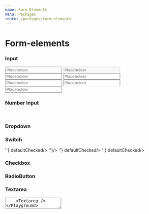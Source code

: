 ```yaml
---
name: Form Elements
menu: Packages
route: /packages/form-elements
---
```



# Form-elements

<PackageMetadata pkg={pkg}/>

### Input
<Playground>
    <Input placeholder='Placeholder' label='Label' autoComplete="off"/>
    <Input placeholder='Placeholder' label='Disabled' disabled/>
    <Input placeholder='Placeholder' label='Success' state='success'/>
    <Input placeholder='Placeholder' label='Error' state='error' errorMessage='Error message'/>
    <Input placeholder='Placeholder' state='error' errorMessage='Error message'/>
    <Input placeholder='Placeholder' label='Input with icon' icon={IconSearch}/>  <Input placeholder='Placeholder' label='Input with icon' icon={IconSearch}/>
</Playground>

### Number Input
<Playground>
    <InputNumber placeholder='0' label='Label'/>
    <br/>
    <InputNumber placeholder='0' label='Disabled' value='1' disabled/>
</Playground>

<Props of={Input} />

### Dropdown

<Playground>
    <Dropdown options={[{label: 'One',value: 'One'},{label: 'Two',value: 'Two'}]}/>
</Playground>

<Props of={Dropdown} />

### Switch
<Playground>
    <Switch label="First" onChange={() => ''} defaultChecked/>
    <Switch label="Second" onChange={() => ''}/>
    <Switch label="Disabled" disabled onChange={() => ''} defaultChecked/>
    <Switch onChange={() => ''} defaultChecked/>
</Playground>

<Props of={Switch} />

### Checkbox
<Playground>
    <Checkbox label="First" defaultChecked/>
    <Checkbox label="Second" />
    <Checkbox label="Third" />
</Playground>

<Props of={Checkbox} />

### RadioButton
<Playground>
    <RadioButton id="1" name="Buttons1" label="First" defaultChecked/>
    <RadioButton id="2" name="Buttons1" label="Second"/>
    <RadioButton id="3" name="Buttons1" label="Third (disabled)" disabled/>

</Playground>

<Props of={RadioButton} />

### Textarea
<Playground>
    <Textarea rows={5} cols={20}/>
    <Textarea /> 
</Playground>

<Props of={Textarea} />

### Tag
<Playground>
    <Tag text="Example tag" /> 
</Playground>

<Props of={Tag} />

### Badge
<Playground>
    <Badge text="Default badge" />
    <br/>
    <br/>
     <Badge text="Filled badge" isFilled/>
     <Badge text="Custom wrapped badge" applyCustomStylings={text => <BodyUI style={{backgroundColor: "red", textTransform: "none"}}>{text}</BodyUI>} isFilled/>
</Playground>

<Props of={Badge} />

### Date Picker
<Playground>
    <DateTimePicker onChange={date => console.log(date)}/>
</Playground>

<Playground>
    <DatePicker
        type="to"
        date={{ from: "", to: "" }}
        fromMonth={new Date(2020, 0)}
        disabledDays={[
            new Date(2020, 0, 1),
            {
                after: new Date(2020, 0, 20),
                before: new Date(2020, 0, 25),
            },
        ]}
        onDayChange={val => console.log(val)}
     />
</Playground>

#### Props
<Props of={DatePicker} />


### Link
<Playground>
    <Link href="www.google.fi">Link</Link>
</Playground>

#### Props
<Props of={Link} />

### Tag Input for article
<Playground>
    <TagInput
        loadOptions={promiseOptions}
        callback={selectCallback}
        placeholder={'Add hashtags'}
        maxOptions={3}
        label={'some label'}
        targetElement="article"
        warningThreshold={2}
        warningMessage="We recommend using at most 2 tags"/>
</Playground>

### Tag Input for page
<Playground>
    <TagInput
        loadOptions={promiseOptions}
        callback={selectCallback}
        placeholder={'Add hashtags'}
        maxOptions={3}
        label={'some label'}
        targetElement="pages"
        warningThreshold={2}
        warningMessage="We recommend using at most 2 tags"/>
</Playground>

### Tag Input with button to inject tags from outside.
<Playground>
        <InjectableTagInput />
</Playground>

#### Props

- `loadOptions` - async function that returns an array of hashtags in format `[{hashtag: 'test', count: 33}]`
- `callback` - a function called when new hashtag is added/created. Returns an array of currently selected hashtags: `[{hashtag: 'test'}]`
- `defaultValue` - pre-selected values for the input in format `[{hashtag: 'test'}]`

<Props of={TagInput} />
